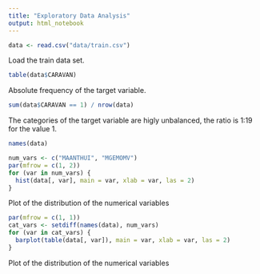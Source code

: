 ```yaml
---
title: "Exploratory Data Analysis"
output: html_notebook
---
```


```r
data <- read.csv("data/train.csv")
```
Load the train data set.

```r
table(data$CARAVAN)
```
Absolute frequency of the target variable.

```r
sum(data$CARAVAN == 1) / nrow(data)
```
The categories of the target variable are higly unbalanced, the ratio is 1:19 
for the value 1.

```r
names(data)
```

```r
num_vars <- c("MAANTHUI", "MGEMOMV")
par(mfrow = c(1, 2))
for (var in num_vars) {
  hist(data[, var], main = var, xlab = var, las = 2)
}
```
Plot of the distribution of the numerical variables

```r
par(mfrow = c(1, 1))
cat_vars <- setdiff(names(data), num_vars)
for (var in cat_vars) {
  barplot(table(data[, var]), main = var, xlab = var, las = 2)
}
```
Plot of the distribution of the numerical variables



